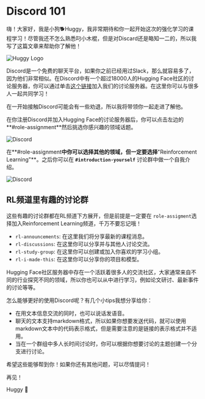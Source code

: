 # Discord 101

嗨！大家好，我是小狗🐕Huggy，我非常期待和你一起开始这次的强化学习的课程学习！尽管我还不怎么熟悉叼小木棍，但是对Discard还是略知一二的，所以我写了这篇文章来帮助你了解他！

<img src="https://huggingface.co/datasets/huggingface-deep-rl-course/course-images/resolve/main/en/unit0/huggy-logo.jpg" alt="Huggy Logo"/>

Discord是一个免费的聊天平台，如果你之前已经用过Slack，那么就容易多了，因为他们非常相似。在Discord中有一个超过18000人的Hugging Face社区的讨论服务器，你可以通过单击<a href="https://discord.gg/ydHrjt3WP5">这个链接</a>加入我们的讨论服务器。在这里你可以与很多人一起共同学习！

在一开始接触Discord可能会有一些劝退，所以我将带领你一起走进了解他。

在你注册Discord并加入Hugging Face的讨论服务器后，你可以点击左边的**#role-assignment**然后挑选你感兴趣的领域话题。

<img src="https://huggingface.co/datasets/huggingface-deep-rl-course/course-images/resolve/main/en/unit0/discord1.jpg" alt="Discord"/>

在**#role-assignment**中你可以选择其他的领域，但一定要选择**"Reinforcement Learning"**。之后你可以在 **`#introduction-yourself`** 讨论群中做一个自我介绍。

<img src="https://huggingface.co/datasets/huggingface-deep-rl-course/course-images/resolve/main/en/unit0/discord2.jpg" alt="Discord"/>

## RL频道里有趣的讨论群

这些有趣的讨论群都在RL频道下方展开，但是前提是一定要在 `role-assigment`选择加入Reinforcement Learning频道，千万不要忘记哦！

- `rl-announcements`: 在这里我们将分享最新的课程消息。
- `rl-discussions`: 在这里你可以分享并与其他人讨论交流。
- `rl-study-group`: 在这里你可以创建或加入你喜欢的学习小组。
- `rl-i-made-this`: 在这里你可以分享你的项目和模型。

Hugging Face社区服务器中存在一个活跃着很多人的交流社区，大家通常来自不同的行业探究不同的领域，所以你也可以从中进行学习，例如论文研讨、最新事件的讨论等等。

怎么能够更好的使用Discord呢？有几个小tips我想分享给你：

- 在用文本信息交流的同时，也可以说话发语音。
- 聊天的文本支持markdown格式，所以如果你想要发送代码，就可以使用markdown文本中的代码表示格式，但是需要注意的是链接的表示格式并不适用。
- 当在一个群组中多人长时间讨论时，你可以根据你想要讨论的主题创建一个分支进行讨论。

希望这些能够帮到你！如果你还有其他问题，可以尽情提问！

再见！

Huggy 🐶